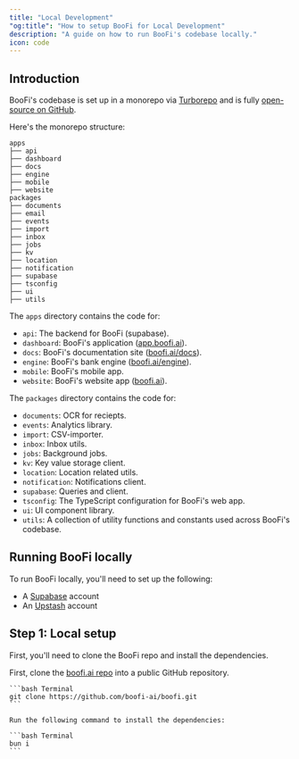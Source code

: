 ```yaml
---
title: "Local Development"
"og:title": "How to setup BooFi for Local Development"
description: "A guide on how to run BooFi's codebase locally."
icon: code
---
```


###

## Introduction

BooFi's codebase is set up in a monorepo via [Turborepo](https://turbo.build/repo) and is fully [open-source on GitHub](https://git.new/boofi).

Here's the monorepo structure:

```
apps
├── api
├── dashboard
├── docs
├── engine
├── mobile
├── website
packages
├── documents
├── email
├── events
├── import
├── inbox
├── jobs
├── kv
├── location
├── notification
├── supabase
├── tsconfig
├── ui
├── utils
```

The `apps` directory contains the code for:

- `api`: The backend for BooFi (supabase).
- `dashboard`: BooFi's application ([app.boofi.ai](https://app.boofi.ai)).
- `docs`: BooFi's documentation site ([boofi.ai/docs](https://boofi.ai/docs)).
- `engine`: BooFi's bank engine ([boofi.ai/engine](https://boofi.ai/engine)).
- `mobile`: BooFi's mobile app.
- `website`: BooFi's website app ([boofi.ai](https://boofi.ai)).

The `packages` directory contains the code for:

- `documents`: OCR for reciepts.
- `events`: Analytics library.
- `import`: CSV-importer.
- `inbox`: Inbox utils.
- `jobs`: Background jobs.
- `kv`: Key value storage client.
- `location`: Location related utils.
- `notification`: Notifications client.
- `supabase`: Queries and client.
- `tsconfig`: The TypeScript configuration for BooFi's web app.
- `ui`: UI component library.
- `utils`: A collection of utility functions and constants used across BooFi's codebase.

## Running BooFi locally

To run BooFi locally, you'll need to set up the following:

- A [Supabase](https://supabase.com/) account
- An [Upstash](https://upstash.com/) account

## Step 1: Local setup

First, you'll need to clone the BooFi repo and install the dependencies.

<Steps>

  <Step title="Clone the repo">

First, clone the [boofi.ai repo](https://d.to/github) into a public GitHub repository.

    ```bash Terminal
    git clone https://github.com/boofi-ai/boofi.git
    ```

  </Step>

  <Step title="Install dependencies">

    Run the following command to install the dependencies:

    ```bash Terminal
    bun i
    ```

  </Step>

</Steps>

